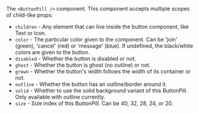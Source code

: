 The `<ButtonPill />` component. This component accepts multiple scopes of child-like props:

* `children` - Any element that can live inside the button component, like Text or Icon.
* `color` - The particular color given to the component. Can be 'join' (green), 'cancel' (red) or 'message' (blue). If undefined, the black/white colors are given to the button. 
* `disabled` - Whether the button is disabled or not. 
* `ghost` - Whether the button is ghost (no outline) or not.
* `grown` - Whether the button's width follows the width of its container or not.
* `outline` - Whether the button has an outline/border around it.
* `solid` - Whether to use the solid background variant of this ButtonPill. Only available with outline currently.
* `size` - Size index of this ButtonPill. Can be 40, 32, 28, 24, or 20.
